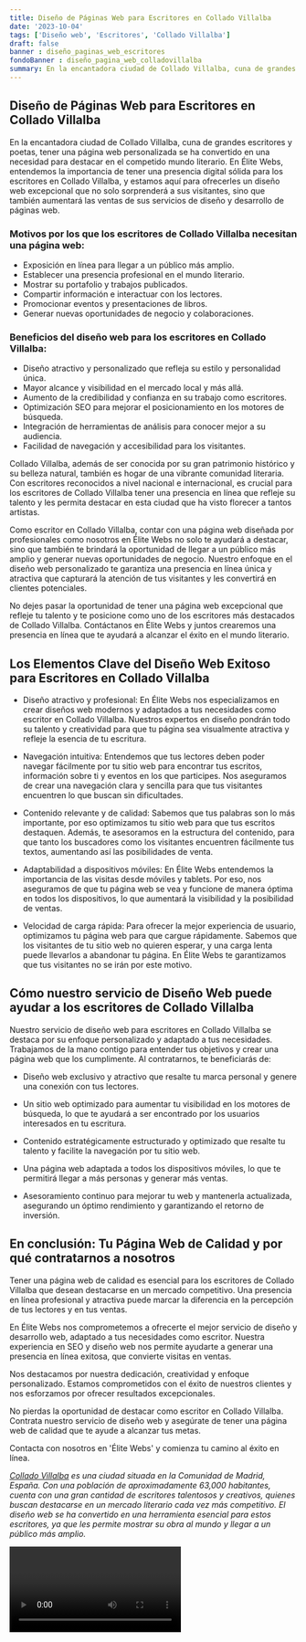 ```yaml
---
title: Diseño de Páginas Web para Escritores en Collado Villalba
date: '2023-10-04'
tags: ['Diseño web', 'Escritores', 'Collado Villalba']
draft: false
banner : diseño_paginas_web_escritores
fondoBanner : diseño_pagina_web_colladovillalba
summary: En la encantadora ciudad de Collado Villalba, cuna de grandes escritores y poetas, tener una página web personalizada se ha convertido en una necesidad para destacar en el competido mundo literario. En Élite Webs, entendemos la importancia de tener una presencia digital sólida para los escritores en Collado Villalba, y estamos aquí para ofrecerles un diseño web excepcional que no solo sorprenderá a sus visitantes, sino que también aumentará las ventas de sus servicios de diseño y desarrollo de páginas web.
---
```


## Diseño de Páginas Web para Escritores en Collado Villalba

En la encantadora ciudad de Collado Villalba, cuna de grandes escritores y poetas, tener una página web personalizada se ha convertido en una necesidad para destacar en el competido mundo literario. En Élite Webs, entendemos la importancia de tener una presencia digital sólida para los escritores en Collado Villalba, y estamos aquí para ofrecerles un diseño web excepcional que no solo sorprenderá a sus visitantes, sino que también aumentará las ventas de sus servicios de diseño y desarrollo de páginas web.

### Motivos por los que los escritores de Collado Villalba necesitan una página web:

- Exposición en línea para llegar a un público más amplio.
- Establecer una presencia profesional en el mundo literario.
- Mostrar su portafolio y trabajos publicados.
- Compartir información e interactuar con los lectores.
- Promocionar eventos y presentaciones de libros.
- Generar nuevas oportunidades de negocio y colaboraciones.

### Beneficios del diseño web para los escritores en Collado Villalba:

- Diseño atractivo y personalizado que refleja su estilo y personalidad única.
- Mayor alcance y visibilidad en el mercado local y más allá.
- Aumento de la credibilidad y confianza en su trabajo como escritores.
- Optimización SEO para mejorar el posicionamiento en los motores de búsqueda.
- Integración de herramientas de análisis para conocer mejor a su audiencia.
- Facilidad de navegación y accesibilidad para los visitantes.

Collado Villalba, además de ser conocida por su gran patrimonio histórico y su belleza natural, también es hogar de una vibrante comunidad literaria. Con escritores reconocidos a nivel nacional e internacional, es crucial para los escritores de Collado Villalba tener una presencia en línea que refleje su talento y les permita destacar en esta ciudad que ha visto florecer a tantos artistas.

Como escritor en Collado Villalba, contar con una página web diseñada por profesionales como nosotros en Élite Webs no solo te ayudará a destacar, sino que también te brindará la oportunidad de llegar a un público más amplio y generar nuevas oportunidades de negocio. Nuestro enfoque en el diseño web personalizado te garantiza una presencia en línea única y atractiva que capturará la atención de tus visitantes y les convertirá en clientes potenciales.

No dejes pasar la oportunidad de tener una página web excepcional que refleje tu talento y te posicione como uno de los escritores más destacados de Collado Villalba. Contáctanos en Élite Webs y juntos crearemos una presencia en línea que te ayudará a alcanzar el éxito en el mundo literario.

<GifSeo />

<Cta />

## Los Elementos Clave del Diseño Web Exitoso para Escritores en Collado Villalba

- Diseño atractivo y profesional: En Élite Webs nos especializamos en crear diseños web modernos y adaptados a tus necesidades como escritor en Collado Villalba. Nuestros expertos en diseño pondrán todo su talento y creatividad para que tu página sea visualmente atractiva y refleje la esencia de tu escritura.

- Navegación intuitiva: Entendemos que tus lectores deben poder navegar fácilmente por tu sitio web para encontrar tus escritos, información sobre ti y eventos en los que participes. Nos aseguramos de crear una navegación clara y sencilla para que tus visitantes encuentren lo que buscan sin dificultades.

- Contenido relevante y de calidad: Sabemos que tus palabras son lo más importante, por eso optimizamos tu sitio web para que tus escritos destaquen. Además, te asesoramos en la estructura del contenido, para que tanto los buscadores como los visitantes encuentren fácilmente tus textos, aumentando así las posibilidades de venta.

- Adaptabilidad a dispositivos móviles: En Élite Webs entendemos la importancia de las visitas desde móviles y tablets. Por eso, nos aseguramos de que tu página web se vea y funcione de manera óptima en todos los dispositivos, lo que aumentará la visibilidad y la posibilidad de ventas.

- Velocidad de carga rápida: Para ofrecer la mejor experiencia de usuario, optimizamos tu página web para que cargue rápidamente. Sabemos que los visitantes de tu sitio web no quieren esperar, y una carga lenta puede llevarlos a abandonar tu página. En Élite Webs te garantizamos que tus visitantes no se irán por este motivo.

## Cómo nuestro servicio de Diseño Web puede ayudar a los escritores de Collado Villalba

Nuestro servicio de diseño web para escritores en Collado Villalba se destaca por su enfoque personalizado y adaptado a tus necesidades. Trabajamos de la mano contigo para entender tus objetivos y crear una página web que los cumplimente. Al contratarnos, te beneficiarás de:

- Diseño web exclusivo y atractivo que resalte tu marca personal y genere una conexión con tus lectores.

- Un sitio web optimizado para aumentar tu visibilidad en los motores de búsqueda, lo que te ayudará a ser encontrado por los usuarios interesados en tu escritura.

- Contenido estratégicamente estructurado y optimizado que resalte tu talento y facilite la navegación por tu sitio web.

- Una página web adaptada a todos los dispositivos móviles, lo que te permitirá llegar a más personas y generar más ventas.

- Asesoramiento continuo para mejorar tu web y mantenerla actualizada, asegurando un óptimo rendimiento y garantizando el retorno de inversión.

## En conclusión: Tu Página Web de Calidad y por qué contratarnos a nosotros

Tener una página web de calidad es esencial para los escritores de Collado Villalba que desean destacarse en un mercado competitivo. Una presencia en línea profesional y atractiva puede marcar la diferencia en la percepción de tus lectores y en tus ventas.

En Élite Webs nos comprometemos a ofrecerte el mejor servicio de diseño y desarrollo web, adaptado a tus necesidades como escritor. Nuestra experiencia en SEO y diseño web nos permite ayudarte a generar una presencia en línea exitosa, que convierte visitas en ventas.

Nos destacamos por nuestra dedicación, creatividad y enfoque personalizado. Estamos comprometidos con el éxito de nuestros clientes y nos esforzamos por ofrecer resultados excepcionales.

No pierdas la oportunidad de destacar como escritor en Collado Villalba. Contrata nuestro servicio de diseño web y asegúrate de tener una página web de calidad que te ayude a alcanzar tus metas.

Contacta con nosotros en 'Élite Webs' y comienza tu camino al éxito en línea.

*[Collado Villalba](https://es.wikipedia.org/wiki/Collado_Villalba) es una ciudad situada en la Comunidad de Madrid, España. Con una población de aproximadamente 63,000 habitantes, cuenta con una gran cantidad de escritores talentosos y creativos, quienes buscan destacarse en un mercado literario cada vez más competitivo. El diseño web se ha convertido en una herramienta esencial para estos escritores, ya que les permite mostrar su obra al mundo y llegar a un público más amplio.*

<Video />

<CtaBot job='Escritores' city='Collado Villalba'/>

<Gmaps query='Collado Villalba+españa+maps' />